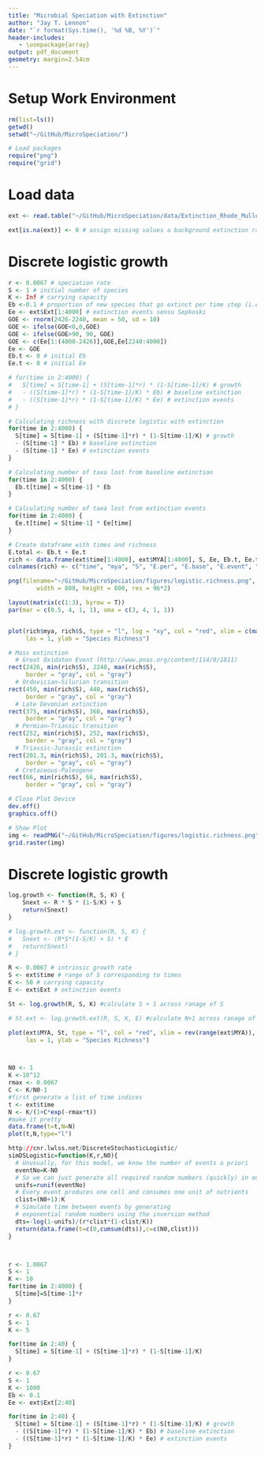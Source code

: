 ```yaml
---
title: "Microbial Speciation with Extinction"
author: "Jay T. Lennon"
date: "`r format(Sys.time(), '%d %B, %Y')`"
header-includes:
   - \usepackage{array}
output: pdf_document
geometry: margin=2.54cm
---
```


# Setup Work Environment

```r
rm(list=ls())
getwd()
setwd("~/GitHub/MicroSpeciation/")

# Load packages
require("png")
require("grid")
````

# Load data
```r
ext <- read.table("~/GitHub/MicroSpeciation/data/Extinction_Rhode_Muller_2005.txt", sep = "\t", header = T)

ext[is.na(ext)] <- 0 # assign missing values a background extinction rate
```

# Discrete logistic growth
```r
r <- 0.0067 # speciation rate
S <- 1 # initial number of species
K <- Inf # carrying capacity
Eb <-0.1 # proportion of new species that go extinct per time step (i.e., "baseline extinction")
Ee <- ext$Ext[1:4000] # extinction events sensu Sepkoski
GOE <- rnorm(2426-2240, mean = 50, sd = 10)
GOE <- ifelse(GOE<0,0,GOE)
GOE <- ifelse(GOE>90, 90, GOE)
GOE <- c(Ee[1:(4000-2426)],GOE,Ee[2240:4000])
Ee <- GOE
Eb.t <- 0 # initial Eb
Ee.t <- 0 # initial Ee

# for(time in 2:4000) {
#   S[time] = S[time-1] + (S[time-1]*r) * (1-S[time-1]/K) # growth
#   - ((S[time-1]*r) * (1-S[time-1]/K) * Eb) # baseline extinction
#   - ((S[time-1]*r) * (1-S[time-1]/K) * Ee) # extinction events
# }

# Calculating richness with discrete logistic with extinction
for(time in 2:4000) {
  S[time] = S[time-1] + (S[time-1]*r) * (1-S[time-1]/K) # growth
  - (S[time-1] * Eb) # baseline extinction
  - (S[time-1] * Ee) # extinction events
}

# Calculating number of taxa lost from baseline extinction
for(time in 2:4000) {
  Eb.t[time] = S[time-1] * Eb
}

# Calculating number of taxa lost from extinction events
for(time in 2:4000) {
  Ee.t[time] = S[time-1] * Ee[time]
}

# Create dataframe with times and richness
E.total <- Eb.t + Ee.t
rich <- data.frame(ext$time[1:4000], ext$MYA[1:4000], S, Ee, Eb.t, Ee.t, E.total)
colnames(rich) <- c("time", "mya", "S", "E.per", "E.base", "E.event", "E.total" )
```

```r
png(filename="~/GitHub/MicroSpeciation/figures/logistic.richness.png",
        width = 800, height = 800, res = 96*2)

layout(matrix(c(1:3), byrow = T))
par(mar = c(0.5, 4, 1, 1), oma = c(3, 4, 1, 1))


plot(rich$mya, rich$S, type = "l", log = "xy", col = "red", xlim = c(max(rich$mya), min(rich$mya)), xlab = "Time (mya)", 
     las = 1, ylab = "Species Richness")

# Mass extinction
  # Great Oxidaton Event (http://www.pnas.org/content/114/8/1811)
rect(2426, min(rich$S), 2240, max(rich$S), 
     border = "gray", col = "gray")
  # Ordovician–Silurian transition
rect(450, min(rich$S), 440, max(rich$S), 
     border = "gray", col = "gray")
  # Late Devonian extinction
rect(375, min(rich$S), 360, max(rich$S), 
     border = "gray", col = "gray")
  # Permian–Triassic transition
rect(252, min(rich$S), 252, max(rich$S), 
     border = "gray", col = "gray")
  # Triassic-Jurassic extinction
rect(201.3, min(rich$S), 201.3, max(rich$S), 
     border = "gray", col = "gray")
  # Cretaceous-Paleogene
rect(66, min(rich$S), 66, max(rich$S), 
     border = "gray", col = "gray")

# Close Plot Device
dev.off()
graphics.off()

# Show Plot
img <- readPNG("~/GitHub/MicroSpeciation/figures/logistic.richness.png")
grid.raster(img)
```

# Discrete logistic growth
```r
log.growth <- function(R, S, K) {
	Snext <- R * S * (1-S/K) + S
	return(Snext)
}

# log.growth.ext <- function(R, S, K) {
# 	Snext <- (R*S*(1-S/K) + S) * E
# 	return(Snext)
# }

R <- 0.0067 # intrinsic growth rate
S <- ext$time # range of S corresponding to times
K <- 50 # carrying capacity
E <- ext$Ext # extinction events

St <- log.growth(R, S, K) #calculate S + 1 across ranage of S

# St.ext <- log.growth.ext(R, S, K, E) #calculate N+1 across ranage of N for Logistic

plot(ext$MYA, St, type = "l", col = "red", xlim = rev(range(ext$MYA)), xlab = "Time (mya)", 
     las = 1, ylab = "Species Richness")



N0 <- 1
K <-10^12
rmax <- 0.0067
C <- K/N0-1 
#first generate a list of time indices
t <- ext$time 
N <- K/(1+C*exp(-rmax*t))
#make it pretty
data.frame(t=t,N=N)
plot(t,N,type="l")

http://cnr.lwlss.net/DiscreteStochasticLogistic/
simDSLogistic=function(K,r,N0){
  # Unusually, for this model, we know the number of events a priori
  eventNo=K-N0
  # So we can just generate all required random numbers (quickly) in one go
  unifs=runif(eventNo)
  # Every event produces one cell and consumes one unit of nutrients
  clist=(N0+1):K
  # Simulate time between events by generating 
  # exponential random numbers using the inversion method
  dts=-log(1-unifs)/(r*clist*(1-clist/K))
  return(data.frame(t=c(0,cumsum(dts)),c=c(N0,clist)))
}



r <- 1.0067
S <- 1
K <- 10
for(time in 2:4000) {
  S[time]=S[time-1]*r
}

r <- 0.67
S <- 1
K <- 5

for(time in 2:40) {
  S[time] = S[time-1] + (S[time-1]*r) * (1-S[time-1]/K)
}

r <- 0.67
S <- 1
K <- 1000
Eb <- 0.1
Ee <- ext$Ext[2:40]

for(time in 2:40) {
  S[time] = S[time-1] + (S[time-1]*r) * (1-S[time-1]/K) # growth
  - ((S[time-1]*r) * (1-S[time-1]/K) * Eb) # baseline extinction
  - ((S[time-1]*r) * (1-S[time-1]/K) * Ee) # extinction events
}


```

